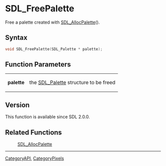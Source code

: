 = SDL_FreePalette =

Free a palette created with [[SDL_AllocPalette]]().

== Syntax ==

<syntaxhighlight lang='c'>
void SDL_FreePalette(SDL_Palette * palette);
</syntaxhighlight>

== Function Parameters ==

{|
|'''palette'''
|the [[SDL_Palette]] structure to be freed
|}

== Version ==

This function is available since SDL 2.0.0.

== Related Functions ==

:[[SDL_AllocPalette]]

----
[[CategoryAPI]], [[CategoryPixels]]


